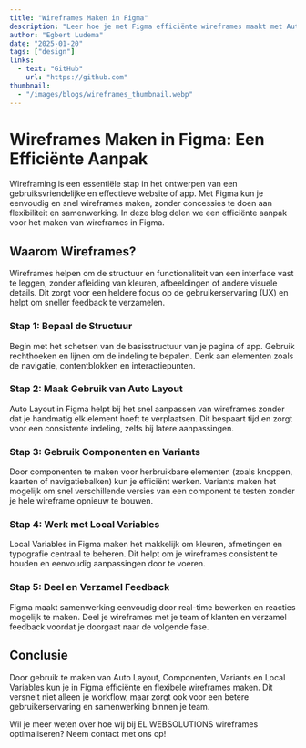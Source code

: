 ```yaml
---
title: "Wireframes Maken in Figma"
description: "Leer hoe je met Figma efficiënte wireframes maakt met Auto Layout, Componenten en Variants."
author: "Egbert Ludema"
date: "2025-01-20"
tags: ["design"]
links:
  - text: "GitHub"
    url: "https://github.com"
thumbnail:
  - "/images/blogs/wireframes_thumbnail.webp"
---
```



# Wireframes Maken in Figma: Een Efficiënte Aanpak

Wireframing is een essentiële stap in het ontwerpen van een gebruiksvriendelijke en effectieve website of app. Met Figma kun je eenvoudig en snel wireframes maken, zonder concessies te doen aan flexibiliteit en samenwerking. In deze blog delen we een efficiënte aanpak voor het maken van wireframes in Figma.

## Waarom Wireframes?

Wireframes helpen om de structuur en functionaliteit van een interface vast te leggen, zonder afleiding van kleuren, afbeeldingen of andere visuele details. Dit zorgt voor een heldere focus op de gebruikerservaring (UX) en helpt om sneller feedback te verzamelen.

### Stap 1: Bepaal de Structuur

Begin met het schetsen van de basisstructuur van je pagina of app. Gebruik rechthoeken en lijnen om de indeling te bepalen. Denk aan elementen zoals de navigatie, contentblokken en interactiepunten.

### Stap 2: Maak Gebruik van Auto Layout

Auto Layout in Figma helpt bij het snel aanpassen van wireframes zonder dat je handmatig elk element hoeft te verplaatsen. Dit bespaart tijd en zorgt voor een consistente indeling, zelfs bij latere aanpassingen.

### Stap 3: Gebruik Componenten en Variants

Door componenten te maken voor herbruikbare elementen (zoals knoppen, kaarten of navigatiebalken) kun je efficiënt werken. Variants maken het mogelijk om snel verschillende versies van een component te testen zonder je hele wireframe opnieuw te bouwen.

### Stap 4: Werk met Local Variables

Local Variables in Figma maken het makkelijk om kleuren, afmetingen en typografie centraal te beheren. Dit helpt om je wireframes consistent te houden en eenvoudig aanpassingen door te voeren.

### Stap 5: Deel en Verzamel Feedback

Figma maakt samenwerking eenvoudig door real-time bewerken en reacties mogelijk te maken. Deel je wireframes met je team of klanten en verzamel feedback voordat je doorgaat naar de volgende fase.

## Conclusie

Door gebruik te maken van Auto Layout, Componenten, Variants en Local Variables kun je in Figma efficiënte en flexibele wireframes maken. Dit versnelt niet alleen je workflow, maar zorgt ook voor een betere gebruikerservaring en samenwerking binnen je team.

Wil je meer weten over hoe wij bij EL WEBSOLUTIONS wireframes optimaliseren? Neem contact met ons op!